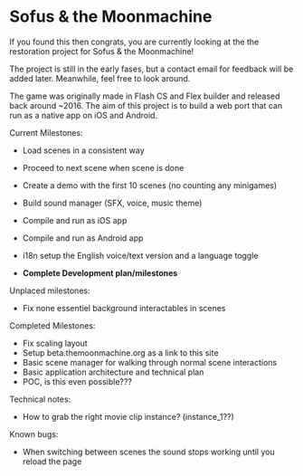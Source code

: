 
<Meta title="Readme"  />

# Sofus & the Moonmachine

If you found this then congrats, you are currently looking at the the restoration project for Sofus & the Moonmachine!

The project is still in the early fases, but a contact email for feedback will be added later.
Meanwhile, feel free to look around.

The game was originally made in Flash CS and Flex builder and released back around ~2016.
The aim of this project is to build a web port that can run as a native app on iOS and Android.

Current Milestones:
 - Load scenes in a consistent way
 - Proceed to next scene when scene is done
 - Create a demo with the first 10 scenes (no counting any minigames)
 - Build sound manager (SFX, voice, music theme)

 - Compile and run as iOS app
 - Compile and run as Android app
 - i18n setup the English voice/text version and a language toggle
 - **Complete Development plan/milestones**

Unplaced milestones:
 - Fix none essentiel background interactables in scenes

Completed Milestones:
 - Fix scaling layout
 - Setup beta.themoonmachine.org as a link to this site
 - Basic scene manager for walking through normal scene interactions
 - Basic application architecture and technical plan
 - POC, is this even possible???

Technical notes:
 - How to grab the right movie clip instance? (instance_1??)

Known bugs:
 - When switching between scenes the sound stops working until you reload the page